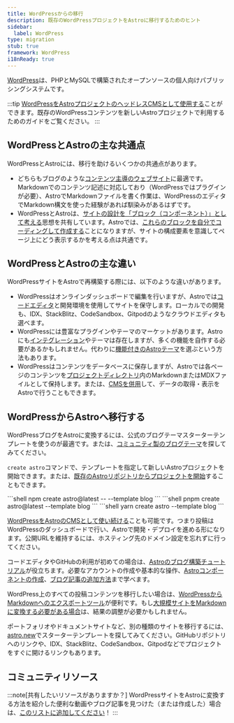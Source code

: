 ```yaml
---
title: WordPressからの移行
description: 既存のWordPressプロジェクトをAstroに移行するためのヒント
sidebar:
  label: WordPress
type: migration
stub: true
framework: WordPress
i18nReady: true
---
```



[WordPress](https://wordpress.org)は、PHPとMySQLで構築されたオープンソースの個人向けパブリッシングシステムです。

:::tip
[WordPressをAstroプロジェクトのヘッドレスCMSとして使用する](/ja/guides/cms/wordpress/)ことができます。既存のWordPressコンテンツを新しいAstroプロジェクトで利用するためのガイドをご覧ください。
:::

## WordPressとAstroの主な共通点

WordPressとAstroには、移行を助けるいくつかの共通点があります。

- どちらもブログのような[コンテンツ主導のウェブサイト](/ja/concepts/why-astro/#コンテンツ駆動)に最適です。Markdownでのコンテンツ記述に対応しており（WordPressではプラグインが必要）、AstroでMarkdownファイルを書く作業は、WordPressのエディタでMarkdown構文を使った経験があれば馴染みがあるはずです。
- WordPressとAstroは、[サイトの設計を「ブロック（コンポーネント）」として考える](/ja/concepts/islands/)思想を共有しています。Astroでは、[これらのブロックを自分でコーディングして作成する](/ja/basics/astro-components/)ことになりますが、サイトの構成要素を意識してページ上にどう表示するかを考える点は共通です。

## WordPressとAstroの主な違い

WordPressサイトをAstroで再構築する際には、以下のような違いがあります。

- WordPressはオンラインダッシュボードで編集を行いますが、Astroでは[コードエディタ](/ja/editor-setup/)と開発環境を使用してサイトを保守します。ローカルでの開発も、IDX、StackBlitz、CodeSandbox、Gitpodのようなクラウドエディタも選べます。
- WordPressには豊富なプラグインやテーマのマーケットがあります。Astroにも[インテグレーション](https://astro.build/integrations/)やテーマは存在しますが、多くの機能を自作する必要があるかもしれません。代わりに[機能付きのAstroテーマ](https://astro.build/themes)を選ぶという方法もあります。
- WordPressはコンテンツをデータベースに保存しますが、Astroでは各ページのコンテンツを[プロジェクトディレクトリ](/ja/basics/project-structure/)内のMarkdownまたはMDXファイルとして保持します。または、[CMSを併用](/ja/guides/cms/)して、データの取得・表示をAstroで行うこともできます。

## WordPressからAstroへ移行する

WordPressブログをAstroに変換するには、公式のブログテーマスターターテンプレートを使うのが最適です。または、[コミュニティ製のブログテーマ](https://astro.build/themes)を探してみてください。

`create astro`コマンドで、テンプレートを指定して新しいAstroプロジェクトを開始できます。または、[既存のAstroリポジトリからプロジェクトを開始](/ja/install-and-setup/#cliウィザードからインストールする)することもできます。

  <PackageManagerTabs>
    <Fragment slot="npm">
    ```shell
    npm create astro@latest -- --template blog
    ```
    </Fragment>
    <Fragment slot="pnpm">
    ```shell
    pnpm create astro@latest --template blog
    ```
    </Fragment>
    <Fragment slot="yarn">
    ```shell
    yarn create astro --template blog
    ```
    </Fragment>
  </PackageManagerTabs>

[WordPressをAstroのCMSとして使い続ける](/ja/guides/cms/wordpress/)ことも可能です。つまり投稿はWordPressのダッシュボードで行い、Astroで開発・デプロイを進める形になります。公開URLを維持するには、ホスティング先のドメイン設定を忘れずに行ってください。

コードエディタやGitHubの利用が初めての場合は、[Astroのブログ構築チュートリアル](/ja/tutorial/0-introduction/)が役立ちます。必要なアカウントの作成や基本的な操作、[Astroコンポーネントの作成](/ja/tutorial/3-components/)、[ブログ記事の追加方法](/ja/tutorial/2-pages/2/)まで学べます。

WordPress上のすべての投稿コンテンツを移行したい場合は、[WordPressからMarkdownへのエクスポートツール](https://github.com/lonekorean/wordpress-export-to-markdown)が便利です。もし[大規模サイトをMarkdownに変換する必要がある場合](https://swizec.com/blog/how-to-export-a-large-wordpress-site-to-markdown/)は、結果の調整が必要かもしれません。

ポートフォリオやドキュメントサイトなど、別の種類のサイトを移行するには、[astro.new](https://astro.new)でスターターテンプレートを探してみてください。GitHubリポジトリへのリンクや、IDX、StackBlitz、CodeSandbox、Gitpodなどでプロジェクトをすぐに開けるリンクもあります。

## コミュニティリソース

<CardGrid>
  <LinkCard title="Goodbye Wordpress, hello Astro!" href="https://trib.tv/posts/2025/wordpress-to-astro/" />
  <LinkCard title="How I Migrated from Wordpress to Astro" href="https://itsthatlady.dev/blog/migrate-from-wordpress-to-astro/" />
  <LinkCard title="How and Why I Moved My Blog from WordPress to Astro and Markdown" href="https://levelup.gitconnected.com/how-and-why-i-moved-my-blog-from-wordpress-to-astro-and-markdown-3549672d5a86" />
  <LinkCard title="How I Migrated From Wordpress to Astro: Boosted Pagespeed Scores to 100% and Cut 100% Hosting cost" href="https://devaradise.com/wordpress-to-static-website-astro/" />
  <LinkCard title="WordPress to Astro site conversion" href="https://share.transistor.fm/s/d86496cd" />
  <LinkCard title="How to Convert a Wordpress blog to an Astro Static Site" href="https://blog.okturtles.org/2024/10/convert-wordpress-to-static-site/" />
  <LinkCard title="Why I switched from WordPress to Astro" href="https://dev.to/fratzinger/why-i-switched-from-wordpress-to-astro-5ge" />
  <LinkCard title="Why I ditched WordPress for Astro" href="https://vbartalis.xyz/en/blog/why-i-ditched-wordpress-for-astro-js/" />
  <LinkCard title="DeWP: utility to use your WordPress data in Astro projects" href="https://delucis.github.io/dewp/" />
  <LinkCard title="Astro vs. WordPress: Rendering Patterns of the Modern Web" href="https://andrewkepson.com/blog/headless-wordpress/astro-vs-wordpress-rendering-patterns/" />
</CardGrid>

:::note[共有したいリソースがありますか？]
WordPressサイトをAstroに変換する方法を紹介した便利な動画やブログ記事を見つけた（または作成した）場合は、[このリストに追加してください](https://github.com/withastro/docs/edit/main/src/content/docs/ja/guides/migrate-to-astro/from-wordpress.mdx)！
:::
